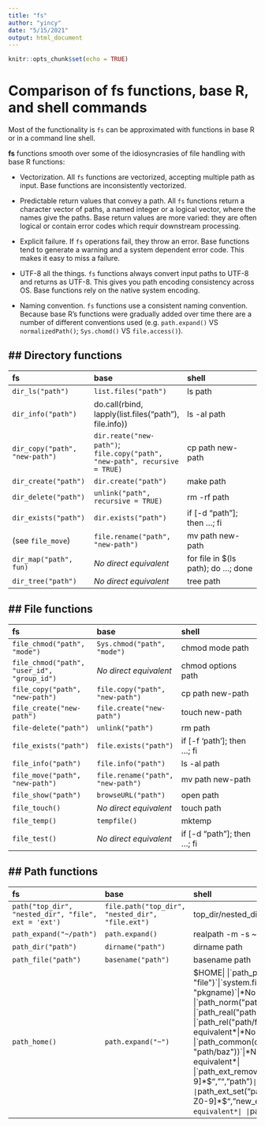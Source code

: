 ```yaml
---
title: "fs"
author: "yincy"
date: "5/15/2021"
output: html_document
---
```


```r
knitr::opts_chunk$set(echo = TRUE)
```

# Comparison of fs functions, base R, and shell commands  
Most of the functionality is `fs` can be approximated with functions in base R or in a command line shell.  

**fs** functions smooth over some of the idiosyncrasies of file handling with base R functions:  

- Vectorization. All `fs` functions are vectorized, accepting multiple path as input. Base functions are inconsistently vectorized.  

- Predictable return values that convey a path. All `fs` functions return a character vector of paths, a named integer or a logical vector, where the names give the paths. Base return values are more varied: they are often logical or contain error codes which requir downstream processing.   

- Explicit failure. If `fs` operations fail, they throw an error. Base functions tend to generate a warning and a system dependent error code. This makes it easy to miss a failure.  

- UTF-8 all the things. `fs` functions always convert input paths to UTF-8 and returns as UTF-8. This gives you path encoding consistency across OS. Base functions rely on the native system encoding.  

- Naming convention. `fs` functions use a consistent naming convention. Because base R's functions were gradually added over time there are a number of different conventions used (e.g. `path.expand()` VS `normalizedPath()`; `Sys.chomd()` VS `file.access()`).  


## Directory functions  
---

|**fs**|**base**|**shell**|
|:--|:--|:--|
|`dir_ls("path")`| `list.files("path")`|ls path|
|`dir_info("path")`|do.call(rbind, <br> lapply(list.files("path"), <br> file.info))| ls -al path|
|`dir_copy("path", "new-path")`|`dir.reate("new-path")`; <br> `file.copy("path", "new-path", recursive = TRUE)`|cp path new-path|
|`dir_create("path")`|`dir.create("path")`|make path|
|`dir_delete("path")`|`unlink("path", recursive = TRUE)`|rm -rf path|
|`dir_exists("path")`|`dir.exists("path")`|if [-d "path"]; then ...; fi|
|(see `file_move`)|`file.rename("path", "new-path")`|mv path new-path|
|`dir_map("path", fun)`|*No direct equivalent*|for file in $(ls path); do ...; done|
|`dir_tree("path")`|*No direct equivalent*|tree path|


## File functions
---

|**fs**|**base**|**shell**|
|:--|:--|:--|
|`file_chmod("path", "mode")`|`Sys.chmod("path", "mode")`|chmod mode path|
|`file_chmod("path", "user_id", "group_id")`|*No direct equivalent*|chmod options path|
|`file_copy("path", "new-path")`|`file.copy("path", "new-path")`|cp path new-path|
|`file_create("new-path")`|`file.create("new-path")`|touch new-path|
|`file-delete("path")`|`unlink("path")`|rm path|
|`file_exists("path")`|`file.exists("path")`|if [-f 'path']; then ...; fi|
|`file_info("path")`|`file.info("path")`|ls -al path|
|`file_move("path", "new-path")`|`file.rename("path", "new-path")`|mv path new-path|
|`file_show("path")`|`browseURL("path")`|open path|
|`file_touch()`|*No direct equivalent*|touch path|
|`file_temp()`|`tempfile()`|mktemp|
|`file_test()`|*No direct equivalent*|if [-d "path"]; then ...; fi|


## Path functions
---

|**fs**|**base**|**shell**|
|:--|:--|:--|
|`path("top_dir", "nested_dir", "file", ext = 'ext')`|`file.path("top_dir", "nested_dir", "file.ext")`|top_dir/nested_dir/file.ext|
|`path_expand("~/path")`|`path.expand()`|realpath -m -s ~/path|
|`path_dir("path")`|`dirname("path")`|dirname path|
|`path_file("path")`|`basename("path")`|basename path|
|`path_home()`|`path.expand("~")`|$HOME|
|`path_package("pkgname", "dir", "file")`|`system.file("dir", "file", package = "pkgname)`|*No direct equivalent*|
|`path_norm("path")`|`normalizePath()`|realpath|
|`path_real("path")`|`normalizePath()`|realpath|
|`path_rel("path/foo", "path/bar")`|*No direct equivalent*|*No direct equivalent*|
|`path_common(c("path/foo", "path/bar", "path/baz"))`|*No direct equivalent*|*No direct equivalent*|
|`path_ext_remove("path")`|`sub("\\.[a-zA-Z0-9]*$", "","path")`|*No direct equivalent*|
|`path_ext_set("path", "new_ext")`|`sub("\\.[a-zA-Z0-9]*$", "new_ext", "path")`|*No direct equivalent*|
|`path_sanitize("path")`|*No direct equivalent*|*No direct equivalent*|


